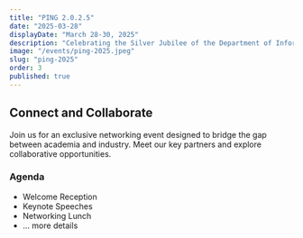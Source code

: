 ```yaml
---
title: "PING 2.0.2.5"
date: "2025-03-28"
displayDate: "March 28-30, 2025"
description: "Celebrating the Silver Jubilee of the Department of Information and Communication Technology."
image: "/events/ping-2025.jpeg"
slug: "ping-2025"
order: 3
published: true
---
```


## Connect and Collaborate

Join us for an exclusive networking event designed to bridge the gap between academia and industry.
Meet our key partners and explore collaborative opportunities.

### Agenda
- Welcome Reception
- Keynote Speeches
- Networking Lunch
- ... more details
